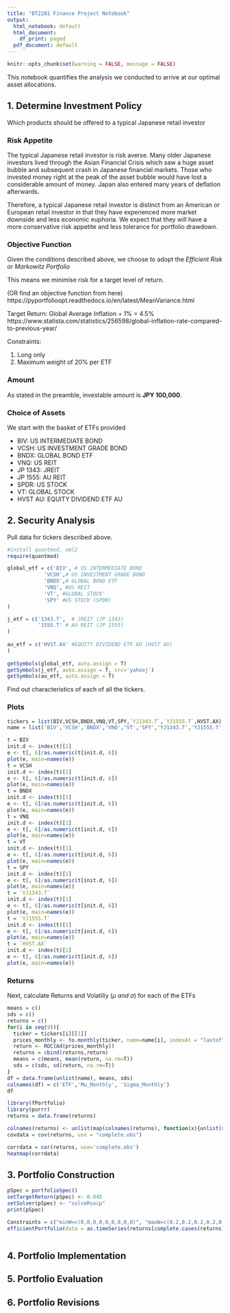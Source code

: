 ```yaml
---
title: "BT2201 Finance Project Notebook"
output:
  html_notebook: default
  html_document:
    df_print: paged
  pdf_document: default
---
```


```r
knitr::opts_chunk$set(warning = FALSE, message = FALSE) 
```

This notebook quantifies the analysis we conducted to arrive at our optimal asset allocations.


## 1. Determine Investment Policy

Which products should be offered to a typical Japanese retail investor


### Risk Appetite

The typical Japanese retail investor is risk averse. Many older Japanese investors lived through the Asian Financial Crisis which saw a huge asset bubble and subsequent crash in Japanese financial markets. Those who invested money right at the peak of the asset bubble would have lost a considerable amount of money. Japan also entered many years of deflation afterwards.

Therefore, a typical Japanese retail investor is distinct from an American or European retail investor in that they have experienced more market downside and less economic euphoria. We expect that they will have a more conservative risk appetite and less tolerance for portfolio drawdown.


### Objective Function

Given the conditions described above, we choose to adopt the *Efficient Risk* or *Markowitz Portfolio*

This means we minimise risk for a target level of return.

(OR find an objective function from here)
https://pyportfolioopt.readthedocs.io/en/latest/MeanVariance.html 

Target Return: Global Average Inflation + 1% = 4.5%
https://www.statista.com/statistics/256598/global-inflation-rate-compared-to-previous-year/

Constraints:

1. Long only
2. Maximum weight of 20% per ETF


### Amount
As stated in the preamble, investable amount is **JPY 100,000**.

### Choice of Assets

We start with the basket of ETFs provided

- BIV: US INTERMEDIATE BOND
- VCSH: US INVESTMENT GRADE BOND
- BNDX: GLOBAL BOND ETF
- VNQ: US REIT
- JP 1343: JREIT
- JP 1555: AU REIT
- SPDR: US STOCK
- VT: GLOBAL STOCK
- HVST AU: EQUITY DIVIDEND ETF AU




## 2. Security Analysis

Pull data for tickers described above.
```r
#install quantmod, xml2
require(quantmod)

```

```r


global_etf = c('BIV', # US INTERMEDIATE BOND
            'VCSH',# US INVESTMENT GRADE BOND
            'BNDX',# GLOBAL BOND ETF
            'VNQ', #US REIT
            'VT', #GLOBAL STOCK'
            'SPY' #US STOCK (SPDR)
)

j_etf = c('1343.T',  # JREIT (JP 1343)
          '1555.T' # AU REIT (JP 1555)
)
           
au_etf = c('HVST.AX' #EQUITY DIVIDEND ETF AU (HVST AU)
)
            
getSymbols(global_etf, auto.assign = T)
getSymbols(j_etf, auto.assign = T, src='yahooj')
getSymbols(au_etf, auto.assign = T)

```
Find out characteristics of each of all the tickers.

### Plots

```r
tickers = list(BIV,VCSH,BNDX,VNQ,VT,SPY,`YJ1343.T`,`YJ1555.T`,HVST.AX)
name = list('BIV','VCSH','BNDX','VNQ','VT','SPY','YJ1343.T','YJ1555.T','HVST.AX')

t = BIV
init.d <- index(t)[1]
e <- t[, 6]/as.numeric(t[init.d, 6])
plot(e, main=names(e))
t = VCSH
init.d <- index(t)[1]
e <- t[, 6]/as.numeric(t[init.d, 6])
plot(e, main=names(e))
t = BNDX
init.d <- index(t)[1]
e <- t[, 6]/as.numeric(t[init.d, 6])
plot(e, main=names(e))
t = VNQ
init.d <- index(t)[1]
e <- t[, 6]/as.numeric(t[init.d, 6])
plot(e, main=names(e))
t = VT
init.d <- index(t)[1]
e <- t[, 6]/as.numeric(t[init.d, 6])
plot(e, main=names(e))
t = SPY
init.d <- index(t)[1]
e <- t[, 6]/as.numeric(t[init.d, 6])
plot(e, main=names(e))
t = `YJ1343.T`
init.d <- index(t)[1]
e <- t[, 6]/as.numeric(t[init.d, 6])
plot(e, main=names(e))
t = `YJ1555.T`
init.d <- index(t)[1]
e <- t[, 6]/as.numeric(t[init.d, 6])
plot(e, main=names(e))
t = `HVST.AX`
init.d <- index(t)[1]
e <- t[, 6]/as.numeric(t[init.d, 6])
plot(e, main=names(e))
```


### Returns
Next, calculate Returns and Volatiliy ($\mu \ and \ \sigma$) for each of the ETFs

```r
means = c()
sds = c()
returns = c()
for(i in seq(9)){
  ticker = tickers[i][[1]]
  prices_monthly <- to.monthly(ticker, name=name[i], indexAt = "lastof", OHLC = T)
  return <- ROC(Ad(prices_monthly))
  returns = cbind(returns,return)
  means = c(means, mean(return, na.rm=T))
  sds = c(sds, sd(return, na.rm=T))
}
df = data.frame(unlist(name), means, sds)
colnames(df) = c('ETF','Mu_Monthly', 'Sigma_Monthly')
df
```
```r
library(fPortfolio)
library(purrr)
returns = data.frame(returns)

colnames(returns) <- unlist(map(colnames(returns), function(x){unlist(strsplit(x,'[.]'))[1]}))
covdata = cov(returns, use = "complete.obs")

corrdata = cor(returns, use='complete.obs')
heatmap(corrdata)
```
## 3. Portfolio Construction
```r

pSpec = portfolioSpec()
setTargetReturn(pSpec) <- 0.045
setSolver(pSpec) <- "solveRsocp"
print(pSpec)

```
```r
Constraints = c("minW=c(0,0,0,0,0,0,0,0,0)", "maxW=c(0.2,0.2,0.2,0.2,0.2,0.2,0.2,0.2,0.2)" )
efficientPortfolio(data = as.timeSeries(returns[complete.cases(returns),]), spec =  pSpec)



```
## 4. Portfolio Implementation


## 5. Portfolio Evaluation


## 6. Portfolio Revisions



